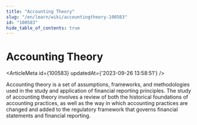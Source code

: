 ```yaml
---
title: "Accounting Theory"
slug: "/en/learn/wiki/accountingtheory-100583"
id: "100583"
hide_table_of_contents: true
---
```



# Accounting Theory

<ArticleMeta id={100583} updatedAt={'2023-09-26 13:58:51'} />
<div className='border-solid border-b border-t-0 my-4 border-[var(--ifm-color-gray-300)]' />

Accounting theory is a set of assumptions, frameworks, and methodologies used in the study and application of financial reporting principles. The study of accounting theory involves a review of both the historical foundations of accounting practices, as well as the way in which accounting practices are changed and added to the regulatory framework that governs financial statements and financial reporting.
